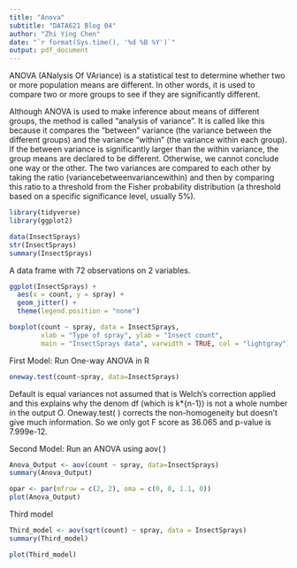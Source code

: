 ---
title: "Anova"
subtitle: "DATA621 Blog 04"
author: "Zhi Ying Chen"
date: "`r format(Sys.time(), '%d %B %Y')`"
output: pdf_document
---

ANOVA (ANalysis Of VAriance) is a statistical test to determine whether two or more population means are different. In other words, it is used to compare two or more groups to see if they are significantly different.

Although ANOVA is used to make inference about means of different groups, the method is called "analysis of variance". It is called like this because it compares the "between" variance (the variance between the different groups) and the variance "within" (the variance within each group). If the between variance is significantly larger than the within variance, the group means are declared to be different. Otherwise, we cannot conclude one way or the other. The two variances are compared to each other by taking the ratio (variancebetweenvariancewithin) and then by comparing this ratio to a threshold from the Fisher probability distribution (a threshold based on a specific significance level, usually 5%).

```{r}
library(tidyverse)
library(ggplot2)
```

```{r}
data(InsectSprays)
str(InsectSprays)
summary(InsectSprays)
```
A data frame with 72 observations on 2 variables.

```{r}
ggplot(InsectSprays) +
  aes(x = count, y = spray) +
  geom_jitter() +
  theme(legend.position = "none")
```

```{r}
boxplot(count ~ spray, data = InsectSprays,
        xlab = "Type of spray", ylab = "Insect count",
        main = "InsectSprays data", varwidth = TRUE, col = "lightgray")
```

First Model: Run One-way ANOVA in R
```{r}
oneway.test(count~spray, data=InsectSprays)
```
Default is equal variances not assumed that is Welch's correction applied and this explains why the denom df (which is k*{n-1}) is not a whole number in the output O. Oneway.test( ) corrects the non-homogeneity but doesn't give much information. So we only got F score as 36.065 and p-value is 7.999e-12. 

Second Model: Run an ANOVA using aov( )
```{r}
Anova_Output <- aov(count ~ spray, data=InsectSprays)
summary(Anova_Output)
```

```{r}
opar <- par(mfrow = c(2, 2), oma = c(0, 0, 1.1, 0))
plot(Anova_Output)
```


Third model
```{r}
Third_model <- aov(sqrt(count) ~ spray, data = InsectSprays)
summary(Third_model)
```

```{r}
plot(Third_model)
```

